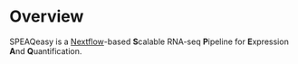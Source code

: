 # Overview

SPEAQeasy is a [Nextflow](https://www.nextflow.io/)-based **S**calable RNA-seq **P**ipeline for **E**xpression **A**nd **Q**uantification.
